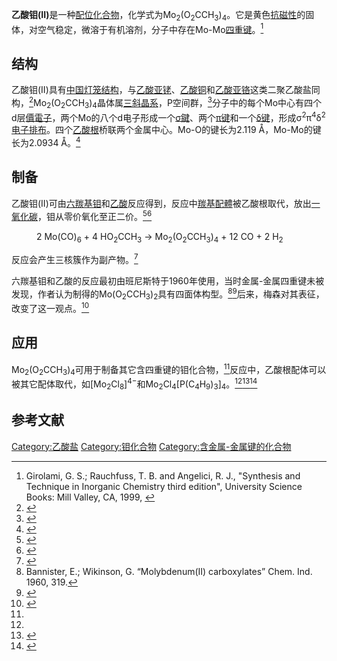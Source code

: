 {{chembox
| Watchedfields = changed
| verifiedrevid = 447778735
| IUPACName = 
| OtherNames = 四乙酸二钼<br>二乙酸钼二聚体
| ImageFileL1 = Molybdenum(II) acetate.svg
| ImageFileR1 = Mo2(OAc)4_structure.svg
|Section1={{Chembox Identifiers
| CASNo_Ref = {{cascite|correct|CAS}}
| CASNo = 14221-06-8
| ChemSpiderID_Ref = {{chemspidercite|correct|chemspider}}
| ChemSpiderID = 76023
| PubChem = 84269
| EC_number = 238-089-5
| DTXSID = DTXSID90161972
| StdInChI_Ref = {{stdinchicite|correct|chemspider}}
| StdInChI = 1S/4C2H4O2.2Mo/c4*1-2(3)4;;/h4*1H3,(H,3,4);;/q;;;;2*+2/p-4
| StdInChIKey_Ref = {{stdinchicite|correct|chemspider}}
| StdInChIKey = DOOLFANBWPPEGQ-UHFFFAOYSA-J
| SMILES = [Mo-2]1234#[Mo-2]([o+]c(C)o1)([o+]c(C)o2)(oc(C)[o+]3)oc(C)[o+]4
  }}
|Section2={{Chembox Properties
| Formula = C<sub>8</sub>H<sub>12</sub>Mo<sub>2</sub>O<sub>8</sub>
| MolarMass = 428.1010 g/mol
| Appearance = 黄色固体
| Density = 
| Solubility = 不溶
| BoilingPt = 分解
  }}
|Section7={{Chembox Hazards
| ExternalSDS = [https://fscimage.fishersci.com/msds/98963.htm External MSDS]
| FlashPt = 
| RPhrases = 20/21/22, 36/37/38
| SPhrases = 7/9, 22, 24/25, 29/35, 42, 43, 64 
  }}
|Section8={{Chembox Related
| OtherCpds = [[乙酸铜|乙酸铜]]<br />[[乙酸亚铬|乙酸亚铬]]
  }}
}}

'''乙酸钼(II)'''是一种[[配位化合物|配位化合物]]，化学式为Mo<sub>2</sub>(O<sub>2</sub>CCH<sub>3</sub>)<sub>4</sub>。它是黄色[[抗磁性|抗磁性]]的固体，对空气稳定，微溶于有机溶剂，分子中存在Mo-Mo[[四重键|四重键]]。<ref name="girolami">Girolami, G. S.; Rauchfuss, T. B. and Angelici, R. J., "Synthesis and Technique in Inorganic Chemistry third edition", University Science Books: Mill Valley, CA, 1999, {{ISBN|0-935702-48-2}}</ref>

==结构==
乙酸钼(II)具有[[中国灯笼结构|中国灯笼结构]]，与[[乙酸亚铑|乙酸亚铑]]、[[乙酸铜|乙酸铜]]和[[乙酸亚铬|乙酸亚铬]]这类二聚乙酸盐同构，<ref>{{cite journal|last1=Cotton|first1=F. Albert|last2=Hillard|first2=Elizabeth A.|last3=Murillo|first3=Carlos A.|last4=Zhou|first4=Hong-Cai|title=After 155 Years, A Crystalline Chromium Carboxylate with a Supershort Cr−Cr Bond|journal=Journal of the American Chemical Society|volume=122|issue=2|year=2000|pages=416–417|issn=0002-7863|doi=10.1021/ja993755i}}</ref>Mo<sub>2</sub>(O<sub>2</sub>CCH<sub>3</sub>)<sub>4</sub>晶体属[[三斜晶系|三斜晶系]]，P{{overline|1}}空间群，<ref>{{cite journal|last1=Cotton|first1=F. A.|last2=Mester|first2=Z. C.|last3=Webb|first3=T. R.|title=Dimolybdenum tetraacetate|journal=Acta Crystallographica Section B Structural Crystallography and Crystal Chemistry|volume=30|issue=11|year=1974|pages=2768–2770|issn=05677408|doi=10.1107/S0567740874008053}}</ref>分子中的每个Mo中心有四个d层[[價電子|價電子]]，两个Mo的八个d电子形成一个[[σ鍵|σ鍵]]、两个[[π键|π键]]和一个[[δ键|δ键]]，形成σ<sup>2</sup>π<sup>4</sup>δ<sup>2</sup>[[电子排布|电子排布]]。四个[[乙酸盐|乙酸根]]桥联两个金属中心。Mo-O的键长为2.119 Å，Mo-Mo的键长为2.0934 Å。<ref name="blaudeau">{{cite journal|last1=Blaudeau|first1=Jean-Philippe|last2=Pitzer|first2=Russell M.|title=Ab Initio Studies of Ligand Effects on the Metal-Metal Bond in Dimolybdenum Complexes|journal=The Journal of Physical Chemistry|volume=98|issue=17|year=1994|pages=4575–4579|issn=0022-3654|doi=10.1021/j100068a016}}</ref>

==制备==
乙酸钼(II)可由[[六羰基钼|六羰基钼]]和[[乙酸|乙酸]]反应得到，反应中[[羰基|羰基]][[配體|配體]]被乙酸根取代，放出[[一氧化碳|一氧化碳]]，钼从零价氧化至正二价。<ref name="brignole">{{cite journal|last1=Brignole|first1=Alicia B.|last2=Cotton|first2=F. A.|last3=Dori|first3=Z.|last4=Dori|first4=Z.|last5=Dori|first5=Z.|last6=Wilkinson|first6=G.|title=Rhenium and Molybdenum Compounds Containing Quadruple Bonds|year=2007|pages=81–89|issn=19344716|doi=10.1002/9780470132449.ch15}}</ref><ref name="pence">{{cite journal|last1=Pence|first1=Laura E.|last2=Weisgerber|first2=Amy M.|last3=Maounis|first3=Florence A.|title=Synthesis of Molybdenum-Molybdenum Quadruple Bonds: A Multistep Advanced Synthesis Laboratory Experiment|url=https://archive.org/details/sim_journal-of-chemical-education_1999-03_76_3/page/404|journal=Journal of Chemical Education|volume=76|issue=3|year=1999|pages=404|issn=0021-9584|doi=10.1021/ed076p404}}</ref>

:2 Mo(CO)<sub>6</sub> + 4 HO<sub>2</sub>CCH<sub>3</sub>   →   Mo<sub>2</sub>(O<sub>2</sub>CCH<sub>3</sub>)<sub>4</sub>  +  12 CO  +  2 H<sub>2</sub>
反应会产生三核簇作为副产物。<ref>{{cite journal|last1=Bino|first1=Avi|last2=Cotton|first2=F. Albert|last3=Dori|first3=Zvi|title=A new aqueous chemistry of organometallic, trinuclear cluster compounds of molybdenum|journal=Journal of the American Chemical Society|volume=103|issue=1|year=1981|pages=243–244|issn=0002-7863|doi=10.1021/ja00391a068}}</ref>

六羰基钼和乙酸的反应最初由班尼斯特于1960年使用，当时金属-金属四重键未被发现，作者认为制得的Mo(O<sub>2</sub>CCH<sub>3</sub>)<sub>2</sub>具有四面体构型。<ref name="bannister">Bannister, E.; Wikinson, G. “Molybdenum(II) carboxylates” Chem. Ind. 1960, 319.</ref><ref name="stephenson">{{cite journal|last1=Stephenson|first1=T. A.|last2=Bannister|first2=E.|last3=Wilkinson|first3=G.|title=487. Molybdenum(II) carboxylates|journal=Journal of the Chemical Society (Resumed)|year=1964|pages=2538|issn=0368-1769|doi=10.1039/jr9640002538}}</ref>后来，梅森对其表征，改变了这一观点。<ref>{{cite journal|last1=Lawton|first1=D.|last2=Mason|first2=R.|title=The Molecular Structure of Molybdenum(II) Acetate|journal=Journal of the American Chemical Society|volume=87|issue=4|year=1965|pages=921–922|issn=0002-7863|doi=10.1021/ja01082a046}}</ref>

==应用==
Mo<sub>2</sub>(O<sub>2</sub>CCH<sub>3</sub>)<sub>4</sub>可用于制备其它含四重键的钼化合物，<ref name="girolami" />反应中，乙酸根配体可以被其它配体取代，如[Mo<sub>2</sub>Cl<sub>8</sub>]<sup>4−</sup>和Mo<sub>2</sub>Cl<sub>4</sub>[P(C<sub>4</sub>H<sub>9</sub>)<sub>3</sub>]<sub>4</sub>。<ref name="girolami" /><ref>{{cite journal|last1=Tsai|first1=Yi-Chou|last2=Chen|first2=Hong-Zhang|last3=Chang|first3=Chie-Chieh|last4=Yu|first4=Jen-Shiang K.|last5=Lee|first5=Gene-Hsiang|last6=Wang|first6=Yu|last7=Kuo|first7=Ting-Shen|title=Journey from Mo−Mo Quadruple Bonds to Quintuple Bonds|journal=Journal of the American Chemical Society|volume=131|issue=35|year=2009|pages=12534–12535|issn=0002-7863|doi=10.1021/ja905035f}}</ref><ref name="handa">{{cite journal|last1=Handa|first1=Makoto|last2=Mikuriya|first2=Masahiro|last3=Kotera|first3=Takanori|last4=Yamada|first4=Kori|last5=Nakao|first5=Tadahiro|last6=Matsumoto|first6=Hiroki|last7=Kasuga|first7=Kuninobu|title=Linear Chain Compounds of Molybdenum(II) Acetate Linked by Pyrazine, 4,4′-Bipyridine, and 1,4-Diazabicyclo[2.2.2]octane|journal=Bulletin of the Chemical Society of Japan|volume=68|issue=9|year=1995|pages=2567–2572|issn=0009-2673|doi=10.1246/bcsj.68.2567}}</ref>
==参考文献==
{{reflist|2}}

{{钼化合物}}
{{乙酸盐}}

[[Category:乙酸盐|Category:乙酸盐]]
[[Category:钼化合物|Category:钼化合物]]
[[Category:含金属-金属键的化合物|Category:含金属-金属键的化合物]]